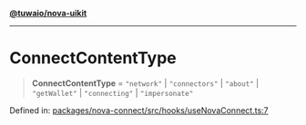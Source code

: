 [**@tuwaio/nova-uikit**](../../../../README.md)

***

# ConnectContentType

> **ConnectContentType** = `"network"` \| `"connectors"` \| `"about"` \| `"getWallet"` \| `"connecting"` \| `"impersonate"`

Defined in: [packages/nova-connect/src/hooks/useNovaConnect.ts:7](https://github.com/TuwaIO/nova-uikit/blob/eac112e7837b18e42b510f826448b83af4bada15/packages/nova-connect/src/hooks/useNovaConnect.ts#L7)
